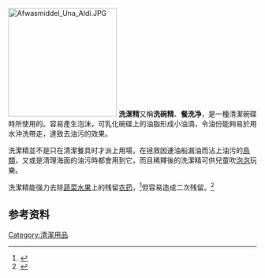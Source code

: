 {{Expand|time=2018-03-26T12:02:33+00:00}}
[[File:Afwasmiddel_Una_Aldi.JPG|220px]]
'''洗潔精'''又稱'''洗碗精'''、'''餐洗净'''，是一種清潔碗碟時所使用的。容易產生泡沫，可乳化碗碟上的油脂形成小油滴，令油份能夠易於用水沖洗帶走，達致去油污的效果。

洗潔精並不是只在清潔餐具时才派上用場，在拯救因運油船漏油而沾上油污的[[鳥類|鳥類]]，又或是清理海面的油污時都會用到它，而且稀釋後的洗潔精可供兒童吹[[肥皂泡|泡泡]]玩樂。

洗潔精能强力去除[[蔬菜|蔬菜]][[水果|水果]]上的残留[[农药|农药]]，<ref>{{cite news|url=http://www.cqwb.com.cn/cqwb/page/1/2013-03-04/017/30231362336435430.pdf|format=PDF|title=生活大爆炸：五种洗液洗菜 谁是农药克星|publisher=重庆晚报|date=2013年3月4日|language=zh-cn|deadurl=yes|archiveurl=https://web.archive.org/web/20141225145151/http://www.cqwb.com.cn/cqwb/page/1/2013-03-04/017/30231362336435430.pdf|archivedate=2014-12-25}}</ref>但容易造成二次残留。<ref>{{cite news|title=洗洁精造成二次污染 淘米水淡盐水最安全|url=http://www.cqwb.com.cn/cqwb/html/2013-03/04/content_344655.htm|publisher=重庆晚报|date=2013年3月4日|language=zh-cn|deadurl=yes|archiveurl=https://web.archive.org/web/20130308022616/http://www.cqwb.com.cn/cqwb/html/2013-03/04/content_344655.htm|archivedate=2013-03-08}}</ref>

==参考资料==
{{reflist}}

{{thing-stub}}

[[Category:清潔用品|Category:清潔用品]]